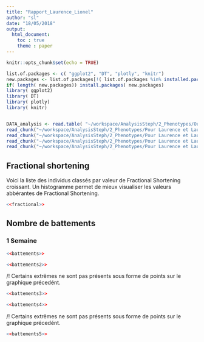 ```yaml
---
title: "Rapport_Laurence_Lionel"
author: "sl"
date: "18/05/2018"
output: 
  html_document:
    toc : true
    theme : paper
---
```


```r
knitr::opts_chunk$set(echo = TRUE)

list.of.packages <- c( "ggplot2", "DT", "plotly", "knitr")
new.packages <- list.of.packages[!( list.of.packages %in% installed.packages()[,"Package"])]
if( length( new.packages)) install.packages( new.packages)
library( ggplot2)
library( DT)
library( plotly)
library( knitr)


DATA_analysis <- read.table( "~/workspace/AnalysisSteph/2_Phenotypes/Output/04_DATA_analysis.txt", sep =" ")
read_chunk("~/workspace/AnalysisSteph/2_Phenotypes/Pour Laurence et Laurent/fractional.R")
read_chunk("~/workspace/AnalysisSteph/2_Phenotypes/Pour Laurence et Laurent/battements.R")
read_chunk("~/workspace/AnalysisSteph/2_Phenotypes/Pour Laurence et Laurent/battements_ggplot1.R")
read_chunk("~/workspace/AnalysisSteph/2_Phenotypes/Pour Laurence et Laurent/battements_ggplot4.R")
```

## Fractional shortening

Voici la liste des individus classés par valeur de Fractional Shortening croissant. Un histogramme permet de mieux visualiser les valeurs abbérantes de Fractional Shortening.

```r
<<fractional>>
```


## Nombre de battements 

### 1 Semaine
```r
<<battements>>
```


```r
<<battements2>>
```
/!\ Certains extrêmes ne sont pas présents sous forme de points sur le graphique précedént.

```r
<<battements3>>
```


```r
<<battements4>>
```
/!\ Certains extrêmes ne sont pas présents sous forme de points sur le graphique précedént.

```r
<<battements5>>
```
